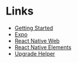 # Links

* [Getting Started](https://facebook.github.io/react-native/docs/getting-started)
* [Expo](https://docs.expo.io/versions/latest/)
* [React Native Web](https://github.com/necolas/react-native-web)
* [React Native Elements](https://react-native-elements.github.io/react-native-elements/docs/getting_started.html)
* [Upgrade Helper](https://react-native-community.github.io/upgrade-helper/)

